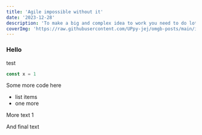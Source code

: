 ```yaml
---
title: 'Agile impossible without it'
date: '2023-12-28'
description: 'To make a big and complex idea to work you need to do lot of things. But all of them could be just a waste of time if some crucial principle is missing. And Agile is not an exception...'
coverImg: 'https://raw.githubusercontent.com/UPpy-jej/omgb-posts/main/images/liberty-3.png'
---
```


### Hello
test
```ts
const x = 1
```

Some more code here
- list items
- one more

More text 1

<CustomImage src="https://raw.githubusercontent.com/UPpy-jej/omgb-posts/main/images/liberty1.png" alt="Liberty Statue" />

And final text
